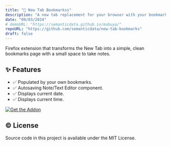 ```yaml
---
title: "🔖 New Tab Bookmarkss"
description: "A new tab replacement for your browser with your bookmarks as the main stars. it also includes a section to write down notes."
date: "09/03/2024"
# demoURL: "https://semanticdata.github.io/mabuya/"
repoURL: "https://github.com/semanticdata/new-tab-bookmarks"
draft: false
---
```



Firefox extension that transforms the New Tab into a simple, clean bookmarks page with a small space to take notes.

## ✨ Features

- ✅ Populated by your own bookmarks.
- ✅ Autosaving Note/Text Editor component.
- ✅ Displays current date.
- ✅ Displays current time.

<a href="https://addons.mozilla.org/en-US/firefox/addon/new-tab-bookmarks/" target="_blank"><img alt="Get the Addon" src="https://raw.githubusercontent.com/semanticdata/text-revealer-firefox-extension/master/firefox.png" /></a>

## ©️ License

<p>Source code in this project is available under the <Link href="https://github.com/semanticdata/new-tab-bookmarks/blob/main/LICENSE">MIT License</Link>.</p>
